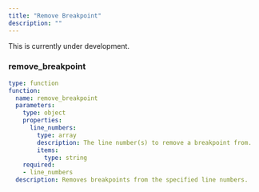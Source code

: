 ```yaml
---
title: "Remove Breakpoint"
description: ""
---
```


<Warning>This is currently under development.</Warning>

### remove_breakpoint

```yaml
type: function
function:
  name: remove_breakpoint
  parameters:
    type: object
    properties:
      line_numbers:
        type: array
        description: The line number(s) to remove a breakpoint from.
        items:
          type: string
    required:
    - line_numbers
  description: Removes breakpoints from the specified line numbers.
```
